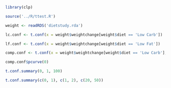 ```r
library(clp)

source('../R/ttest.R')

weight <- readRDS('dietstudy.rda')

lc.conf <- t.conf(x = weight$weightchange[weight$diet == 'Low Carb'])

lf.conf <- t.conf(x = weight$weightchange[weight$diet == 'Low Fat'])

comp.conf <- t.conf(x = weight$weightchange[weight$diet == 'Low Carb'], y = weight$weightchange[weight$diet == 'Low Fat'])

comp.conf$pcurve(0)
```
```r
t.conf.summary(0, 1, 100)

t.conf.summary(c(0, 1), c(1, 2), c(20, 50))
```


